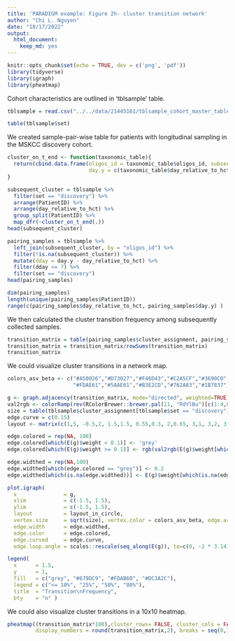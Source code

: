 ```yaml
---
title: 'PARADIGM example: Figure 2h- cluster transition network'
author: "Chi L. Nguyen"
date: "10/17/2022"
output:
  html_document:
    keep_md: yes
---
```


```r
knitr::opts_chunk$set(echo = TRUE, dev = c('png', 'pdf'))
library(tidyverse)
library(igraph)
library(pheatmap)
```

Cohort characteristics are outlined in 'tblsample' table.

```r

tblsample = read.csv("../../data/21445161/tblsample_cohort_master_table_deid_MSKCC_9167_Duke_473_post_filter_102422.csv")

table(tblsample$set)

```

We created sample-pair-wise table for patients with longitudinal sampling in the MSKCC discovery cohort. 

```r

cluster_on_t_end <- function(taxonomic_table){
  return(cbind.data.frame(oligos_id = taxonomic_table$oligos_id, subsequent_cluster = c(taxonomic_table$cluster_assignment[-1],NA), 
                          day.y = c(taxonomic_table$day_relative_to_hct[-1],NA)) )
}

subsequent_cluster = tblsample %>%
  filter(set == "discovery") %>% 
  arrange(PatientID) %>% 
  arrange(day_relative_to_hct) %>% 
  group_split(PatientID) %>%
  map_dfr(~cluster_on_t_end(.))
head(subsequent_cluster)

pairing_samples = tblsample %>% 
  left_join(subsequent_cluster, by = "oligos_id") %>% 
  filter(!is.na(subsequent_cluster)) %>% 
  mutate(dday = day.y - day_relative_to_hct) %>% 
  filter(dday <= 7) %>% 
  filter(set == "discovery")
head(pairing_samples)

dim(pairing_samples)
length(unique(pairing_samples$PatientID))
range(c(pairing_samples$day_relative_to_hct, pairing_samples$day.y) )

```

We then calculated the cluster transition frequency among subsequently collected samples. 

```r

transition_matrix = table(pairing_samples$cluster_assignment, pairing_samples$subsequent_cluster)
transition_matrix = transition_matrix/rowSums(transition_matrix)
transition_matrix

```

We could visualize cluster transitions in a network map. 

```r

colors_asv_beta <- c("#A50026","#D73027","#F46D43","#C2A5CF","#3690C0",
                     "#FDAE61","#5AAE61","#B3E2CD","#762A83","#1B7837")

g <- graph.adjacency(transition_matrix, mode="directed", weighted=TRUE)
val2rgb <- colorRamp(rev(RColorBrewer::brewer.pal(11, "RdYlBu")[c(1:4,8:10)]), bias = 1)
size = table(tblsample$cluster_assignment[tblsample$set == "discovery"])
edge.curve = c(0.15)
layout <- matrix(c(1,5, -0.5,2, 1.5,1.5, 0.55,0.3, 2,0.65, 3,1, 3,2, 3,3, 6,6, 7,7), nrow=10, ncol=2, byrow=T)

edge.colored = rep(NA, 100)
edge.colored[which(E(g)$weight < 0.1)] <- 'grey'
edge.colored[which(E(g)$weight >= 0.1)] <- rgb(val2rgb(E(g)$weight[which(E(g)$weight >= 0.1)]) / 255)

edge.widthed = rep(NA,100)
edge.widthed[which(edge.colored == "grey")] <- 0.2
edge.widthed[which(is.na(edge.widthed))] <- E(g)$weight[which(is.na(edge.widthed))] * 8

plot.igraph(
  x               = g,
  xlim            = c(-1.5, 1.5),
  ylim            = c(-1.5, 1.5),
  layout          = layout_in_circle,
  vertex.size     = sqrt(size), vertex.color = colors_asv_beta, edge.arrow.size = 0.25,
  edge.width      = edge.widthed,
  edge.color      = edge.colored,
  edge.curved     = edge.curve, 
  edge.loop.angle = scales::rescale(seq_along(E(g)), to=c(0, -2 * 3.14)) )

legend(
  x      = 1.5, 
  y      = 1, 
  fill   = c("grey", "#679DC9", "#FDAB60", "#DC3A2C"), 
  legend = c("<= 10%", "25%", "50%", "80%"), 
  title  = "Transition\nFrequency", 
  bty    = "n" )

```

We could also visualize cluster transitions in a 10x10 heatmap. 

```r

pheatmap((transition_matrix*100),cluster_rows= FALSE, cluster_cols = FALSE,
         display_numbers = round(transition_matrix,2), breaks = seq(0,100,by=1))

```
